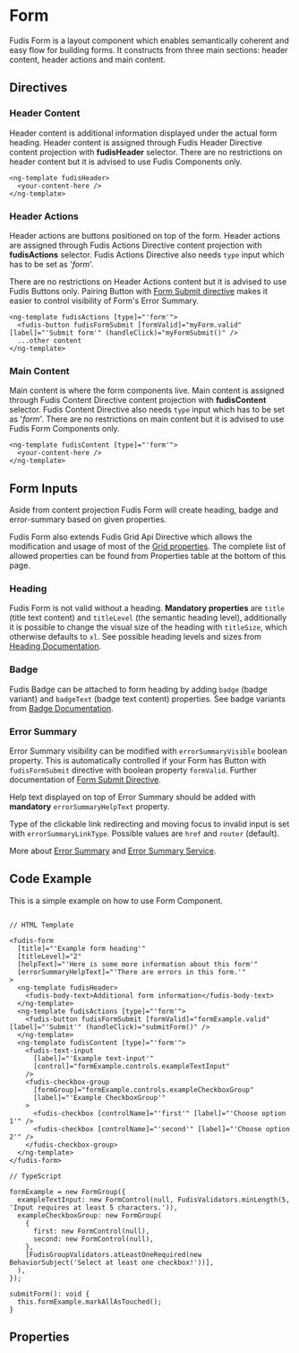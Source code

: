 
<Meta title="Components/Form/Form" />

# Form

Fudis Form is a layout component which enables semantically coherent and easy flow for building forms. It constructs from three main sections: header content, header actions and main content.

## Directives

### Header Content

Header content is additional information displayed under the actual form heading.
Header content is assigned through Fudis Header Directive content projection with **fudisHeader** selector.
There are no restrictions on header content but it is advised to use Fudis Components only.

```
<ng-template fudisHeader>
  <your-content-here />
</ng-template>
```

### Header Actions

Header actions are buttons positioned on top of the form.
Header actions are assigned through Fudis Actions Directive content projection with **fudisActions** selector.
Fudis Actions Directive also needs `type` input which has to be set as '_form_'.

There are no restrictions on Header Actions content but it is advised to use Fudis Buttons only. Pairing Button with [Form Submit directive](/docs/directives-form-actions--documentation#form-submit-with-button) makes it easier to control visibility of Form's Error Summary.

```
<ng-template fudisActions [type]="'form'">
  <fudis-button fudisFormSubmit [formValid]="myForm.valid" [label]="'Submit form'" (handleClick)="myFormSubmit()" />
  ...other content
</ng-template>
```

### Main Content

Main content is where the form components live.
Main content is assigned through Fudis Content Directive content projection with **fudisContent** selector.
Fudis Content Directive also needs `type` input which has to be set as '_form_'.
There are no restrictions on main content but it is advised to use Fudis Form Components only.

```
<ng-template fudisContent [type]="'form'">
  <your-content-here />
</ng-template>
```

## Form Inputs

Aside from content projection Fudis Form will create heading, badge and error-summary based on given properties.

Fudis Form also extends Fudis Grid Api Directive which allows the modification and usage of most of the [Grid properties](/docs/foundations-grid--documentation).
The complete list of allowed properties can be found from Properties table at the bottom of this page.

### Heading

Fudis Form is not valid without a heading.
**Mandatory properties** are `title` (title text content) and `titleLevel` (the semantic heading level), additionally it is possible to change the visual size of the heading with `titleSize`, which otherwise defaults to `xl`.
See possible heading levels and sizes from [Heading Documentation](/docs/components-typography-heading--documentation).

### Badge

Fudis Badge can be attached to form heading by adding `badge` (badge variant) and `badgeText` (badge text content) properties.
See badge variants from [Badge Documentation](/docs/components-badge--documentation).

### Error Summary

Error Summary visibility can be modified with `errorSummaryVisible` boolean property. This is automatically controlled if your Form has Button with `fudisFormSubmit` directive with boolean property `formValid`. Further documentation of [Form Submit Directive](/docs/directives-form-actions--documentation).

Help text displayed on top of Error Summary should be added with **mandatory** `errorSummaryHelpText` property.

Type of the clickable link redirecting and moving focus to invalid input is set with `errorSummaryLinkType`. Possible values are `href` and `router` (default).

More about [Error Summary](/docs/components-form-error-summary--documentation) and [Error Summary Service](/docs/services-error-summary--documentation).

## Code Example

This is a simple example on how to use Form Component.

```

// HTML Template

<fudis-form
  [title]="'Example form heading'"
  [titleLevel]="2"
  [helpText]="'Here is some more information about this form'"
  [errorSummaryHelpText]="'There are errors in this form.'"
>
  <ng-template fudisHeader>
    <fudis-body-text>Additional form information</fudis-body-text>
  </ng-template>
  <ng-template fudisActions [type]="'form'">
    <fudis-button fudisFormSubmit [formValid]="formExample.valid" [label]="'Submit'" (handleClick)="submitForm()" />
  </ng-template>
  <ng-template fudisContent [type]="'form'">
    <fudis-text-input
      [label]="'Example text-input'"
      [control]="formExample.controls.exampleTextInput"
    />
    <fudis-checkbox-group
      [formGroup]="formExample.controls.exampleCheckboxGroup"
      [label]="'Example CheckboxGroup'"
    >
      <fudis-checkbox [controlName]="'first'" [label]="'Choose option 1'" />
      <fudis-checkbox [controlName]="'second'" [label]="'Choose option 2'" />
    </fudis-checkbox-group>
  </ng-template>
</fudis-form>

// TypeScript

formExample = new FormGroup({
  exampleTextInput: new FormControl(null, FudisValidators.minLength(5, 'Input requires at least 5 characters.')),
  exampleCheckboxGroup: new FormGroup(
    {
      first: new FormControl(null),
      second: new FormControl(null),
    },
    [FudisGroupValidators.atLeastOneRequired(new BehaviorSubject('Select at least one checkbox!'))],
  ),
});

submitForm(): void {
  this.formExample.markAllAsTouched();
}
```

## Properties

<ArgTypes of={FormComponent} exclude={formArgTypesExclude} />
